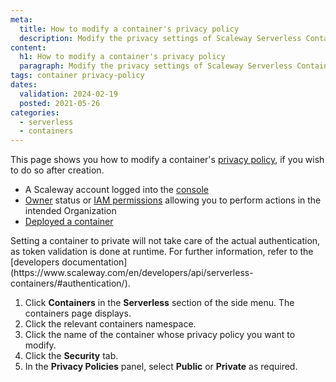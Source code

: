 ```yaml
---
meta:
  title: How to modify a container's privacy policy
  description: Modify the privacy settings of Scaleway Serverless Containers.
content:
  h1: How to modify a container's privacy policy
  paragraph: Modify the privacy settings of Scaleway Serverless Containers.
tags: container privacy-policy
dates:
  validation: 2024-02-19
  posted: 2021-05-26
categories:
  - serverless
  - containers
---
```


This page shows you how to modify a container's [privacy policy](/serverless/containers/concepts/#privacy-policy/), if you wish to do so after creation.

<Macro id="requirements" />

- A Scaleway account logged into the [console](https://console.scaleway.com/)
- [Owner](/identity-and-access-management/iam/concepts/#owner/) status or [IAM permissions](/identity-and-access-management/iam/concepts/#permission/) allowing you to perform actions in the intended Organization
- [Deployed a container](/serverless/containers/how-to/deploy-a-container-from-scaleway-container-registry/)

<Message type="note">
  Setting a container to private will not take care of the actual authentication, as token validation is done at runtime. For further information, refer to the [developers documentation](https://www.scaleway.com/en/developers/api/serverless-containers/#authentication/).
</Message>

1. Click **Containers** in the **Serverless** section of the side menu. The containers page displays.
2. Click the relevant containers namespace.
3. Click the name of the container whose privacy policy you want to modify.
4. Click the **Security** tab.
5. In the **Privacy Policies** panel, select **Public** or **Private** as required.


